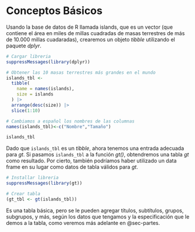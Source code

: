 # Conceptos Básicos {#sec-conceptos}

Usando la base de datos de R llamada islands, que es un vector (que contiene el área en miles de millas cuadradas de masas terrestres de más de 10.000 millas cuadaradas), crearemos un objeto *tibble* utilizando el paquete *dplyr*.

```r
# Cargar libreria
suppressMessages(library(dplyr))

# Obtener las 10 masas terrestres más grandes en el mundo
islands_tbl <- 
  tibble(
    name = names(islands),
    size = islands
  ) |>
  arrange(desc(size)) |>
  slice(1:10)

# Cambiamos a español los nombres de las columnas
names(islands_tbl)<-c("Nombre","Tamaño")

islands_tbl
```

Dado que `islands_tbl` es un *tibble*, ahora tenemos una entrada adecuada para *gt*. Si pasamos `islands_tbl` a la función *gt()*, obtendremos una tabla *gt* como resultado. Por cierto, también podríamos haber utilizado un data frame en su lugar como datos de tabla válidos para *gt*.

```r
# Installar libreria
suppressMessages(library(gt))

# Crear tabla
(gt_tbl <- gt(islands_tbl))
```

Es una tabla básica, pero se le pueden agregar títulos, subtítulos, grupos, subgrupos, y más, según los datos que tengamos y la especificación que le demos a la tabla, como veremos más adelante en @sec-partes.
